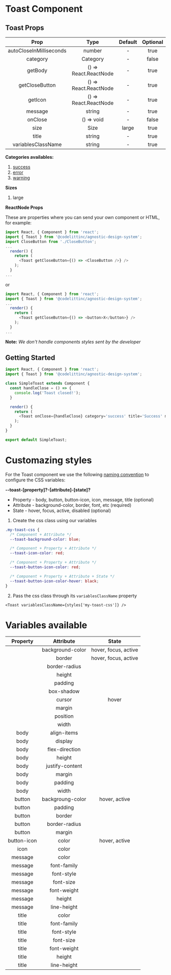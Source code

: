 # Toast Component

## Toast Props

|          Prop           |         Type          | Default | Optional |
| :---------------------: | :-------------------: | :-----: | :------: |
| autoCloseInMilliseconds |        number         |    -    |   true   |
|        category         |       Category        |    -    |  false   |
|         getBody         | () => React.ReactNode |    -    |   true   |
|     getCloseButton      | () => React.ReactNode |    -    |   true   |
|         getIcon         | () => React.ReactNode |    -    |   true   |
|         message         |        string         |    -    |   true   |
|         onClose         |      () => void       |    -    |  false   |
|          size           |         Size          |  large  |   true   |
|          title          |        string         |    -    |   true   |
|   variablesClassName    |        string         |    -    |   true   |

**Categories availables:**

1.  [success](https://design-system.codelitt.dev/?path=/story/components-toast--success)
2.  [error](https://design-system.codelitt.dev/?path=/story/components-toast--error)
3.  [warning](https://design-system.codelitt.dev/?path=/story/components-toast--warning)

**Sizes**

1. large

**ReactNode Props**

These are properties where you can send your own component or HTML, for example:

```javascript
import React, { Component } from 'react';
import { Toast } from '@codelittinc/agnostic-design-system';
import CloseButton from './CloseButton';
...
  render() {
    return (
      <Toast getCloseButton={() => <CloseButton />} />
    );
  }
...
```

or

```javascript
import React, { Component } from 'react';
import { Toast } from '@codelittinc/agnostic-design-system';
...
  render() {
    return (
      <Toast getCloseButton={() => <button>X</button>} />
    );
  }
...

```

**Note:** _We don't handle components styles sent by the developer_

## Getting Started

```javascript
import React, { Component } from 'react';
import { Toast } from '@codelittinc/agnostic-design-system';

class SimpleToast extends Component {
  const handleClose = () => {
    console.log('Toast closed!');
  }

  render() {
    return (
      <Toast onClose={handleClose} category='success' title='Success' message='This is a success toast!' />
    );
  }
}

export default SimpleToast;

```

# Customazing styles

For the Toast component we use the following [naming convention](https://design-system.codelitt.dev/?path=/story/welcome-customizing-styles--page) to configure the CSS variables:

**--toast-[property]?-[attribute]-[state]?**

- Property - body, button, button-icon, icon, message, title (optional)
- Attribute - background-color, border, font, etc (required)
- State - hover, focus, active, disabled (optional)

1. Create the css class using our variables

```css
.my-toast-css {
  /* Component + Attribute */
  --toast-background-color: blue;

  /* Component + Property + Attribute */
  --toast-icon-color: red;

  /* Component + Property + Attribute */
  --toast-button-icon-color: red;

  /* Component + Property + Attribute + State */
  --toast-button-icon-color-hover: black;
}
```

2. Pass the css class through its `variablesClassName` property

`<Toast variablesClassName={styles['my-toast-css']} />`

# Variables available

|  Property   |    Attribute     |        State         |
| :---------: | :--------------: | :------------------: |
|             | background-color | hover, focus, active |
|             |      border      | hover, focus, active |
|             |  border-radius   |                      |
|             |      height      |                      |
|             |     padding      |                      |
|             |    box-shadow    |                      |
|             |      cursor      |        hover         |
|             |      margin      |                      |
|             |     position     |                      |
|             |      width       |                      |
|    body     |   align-items    |                      |
|    body     |     display      |                      |
|    body     |  flex-direction  |                      |
|    body     |      height      |                      |
|    body     | justify-content  |                      |
|    body     |      margin      |                      |
|    body     |     padding      |                      |
|    body     |      width       |                      |
|   button    | backgroung-color |    hover, active     |
|   button    |     padding      |                      |
|   button    |      border      |                      |
|   button    |  border-radius   |                      |
|   button    |      margin      |                      |
| button-icon |      color       |    hover, active     |
|    icon     |      color       |                      |
|   message   |      color       |                      |
|   message   |   font-family    |                      |
|   message   |    font-style    |                      |
|   message   |    font-size     |                      |
|   message   |   font-weight    |                      |
|   message   |      height      |                      |
|   message   |   line-height    |                      |
|    title    |      color       |                      |
|    title    |   font-family    |                      |
|    title    |    font-style    |                      |
|    title    |    font-size     |                      |
|    title    |   font-weight    |                      |
|    title    |      height      |                      |
|    title    |   line-height    |                      |
